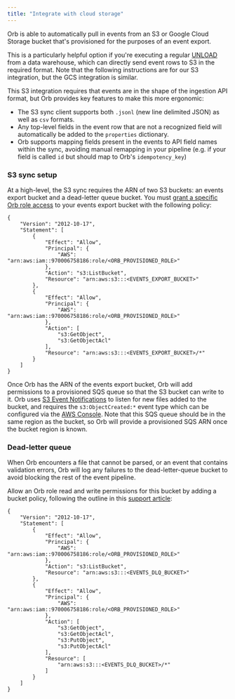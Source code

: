 ```yaml
---
title: "Integrate with cloud storage"
---
```


Orb is able to automatically pull in events from an S3 or Google Cloud Storage bucket that's provisioned for the purposes of an event export.

This is a particularly helpful option if you're executing a regular [UNLOAD](https://docs.aws.amazon.com/redshift/latest/dg/r%5FUNLOAD.html) from a data warehouse, which can directly send event rows to S3 in the required format. Note that the following instructions are for our S3 integration, but the GCS integration is similar.

This S3 integration requires that events are in the shape of the ingestion API format, but Orb provides key features to make this more ergonomic:

* The S3 sync client supports both `.jsonl` (new line delimited JSON) as well as `csv` formats.
* Any top-level fields in the event row that are not a recognized field will automatically be added to the `properties` dictionary.
* Orb supports mapping fields present in the events to API field names within the sync, avoiding manual remapping in your pipeline (e.g. if your field is called `id` but should map to Orb's `idempotency_key`)

### S3 sync setup[](#s3-sync-setup "Direct link to heading")

At a high-level, the S3 sync requires the ARN of two S3 buckets: an events export bucket and a dead-letter queue bucket. You must [grant a specific Orb role access](https://repost.aws/knowledge-center/cross-account-access-s3) to your events export bucket with the following policy:

```
{
    "Version": "2012-10-17",
    "Statement": [
        {
            "Effect": "Allow",
            "Principal": {
                "AWS": "arn:aws:iam::970006758186:role/<ORB_PROVISIONED_ROLE>"
            },
            "Action": "s3:ListBucket",
            "Resource": "arn:aws:s3:::<EVENTS_EXPORT_BUCKET>"
        },
        {
            "Effect": "Allow",
            "Principal": {
                "AWS": "arn:aws:iam::970006758186:role/<ORB_PROVISIONED_ROLE>"
            },
            "Action": [
                "s3:GetObject",
                "s3:GetObjectAcl"
            ],
            "Resource": "arn:aws:s3:::<EVENTS_EXPORT_BUCKET>/*"
        }
    ]
}

```

Once Orb has the ARN of the events export bucket, Orb will add permissions to a provisioned SQS queue so that the S3 bucket can write to it. Orb uses [S3 Event Notifications](https://docs.aws.amazon.com/AmazonS3/latest/userguide/NotificationHowTo.html) to listen for new files added to the bucket, and requires the `s3:ObjectCreated:*` event type which can be configured via the [AWS Console](https://docs.aws.amazon.com/AmazonS3/latest/userguide/enable-event-notifications.html). Note that this SQS queue should be in the same region as the bucket, so Orb will provide a provisioned SQS ARN once the bucket region is known.

### Dead-letter queue[](#dead-letter-queue "Direct link to heading")

When Orb encounters a file that cannot be parsed, or an event that contains validation errors, Orb will log any failures to the dead-letter-queue bucket to avoid blocking the rest of the event pipeline.

Allow an Orb role read and write permissions for this bucket by adding a bucket policy, following the outline in this [support article](https://repost.aws/knowledge-center/cross-account-access-s3):

```
{
    "Version": "2012-10-17",
    "Statement": [
        {
            "Effect": "Allow",
            "Principal": {
                "AWS": "arn:aws:iam::970006758186:role/<ORB_PROVISIONED_ROLE>"
            },
            "Action": "s3:ListBucket",
            "Resource": "arn:aws:s3:::<EVENTS_DLQ_BUCKET>"
        },
        {
            "Effect": "Allow",
            "Principal": {
                "AWS": "arn:aws:iam::970006758186:role/<ORB_PROVISIONED_ROLE>"
            },
            "Action": [
                "s3:GetObject",
                "s3:GetObjectAcl",
                "s3:PutObject",
                "s3:PutObjectAcl"
            ],
            "Resource": [
                "arn:aws:s3:::<EVENTS_DLQ_BUCKET>/*"
            ]
        }
    ]
}

```